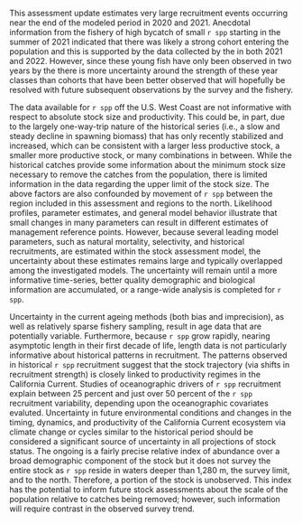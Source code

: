 
This assessment update estimates very large recruitment events occurring near the end of the modeled period in 2020 and 2021. Anecdotal information from the fishery of high bycatch of small `r spp` starting in the summer of 2021 indicated that there was likely a strong cohort entering the population and this is supported by the data collected by the \glsentrylong{s-wcgbt} in both 2021 and 2022.  However, since these young fish have only been observed in two years by the \glsentrylong{s-wcgbt} there is more uncertainty around the strength of these year classes than cohorts that have been better observed that will hopefully be resolved with future subsequent observations by the survey and the fishery.

The data available for `r spp` off the U.S. West Coast are not informative with respect to absolute stock
size and productivity. This could be, in part, due to the largely one-way-trip nature of the historical
series (i.e., a slow and steady decline in spawning biomass) that has only recently stabilized and
increased, which can be consistent with a larger less productive stock, a smaller more productive
stock, or many combinations in between. While the historical catches provide some information
about the minimum stock size necessary to remove the catches from the population, there is limited information in the data regarding the upper limit of the stock size. The above factors are also confounded by movement of `r spp` between the region included in this assessment and regions to the north. Likelihood profiles, parameter estimates, and general model behavior illustrate that small changes in many parameters can result in different estimates of management reference points.
However, because several leading model parameters, such as natural mortality, selectivity, and historical recruitments, are estimated within the stock assessment model, the uncertainty about these estimates remains large and typically overlapped among the investigated models. The uncertainty will remain until a more informative time-series, better quality demographic and biological information are accumulated, or a range-wide analysis is completed for `r spp`.

Uncertainty in the current ageing methods (both bias and imprecision), as well as relatively sparse
fishery sampling, result in age data that are potentially variable. Furthermore, because `r spp` grow rapidly, nearing asymptotic length in their first decade of life, length data is not particularly informative about historical patterns in recruitment. The patterns observed in historical `r spp` recruitment suggest that the stock trajectory (via shifts in recruitment strength) is closely linked to productivity regimes in the California Current. Studies of oceanographic drivers of `r spp` recruitment explain between 25 percent and just over 50 percent of the `r spp` recruitment variability, depending upon the oceanographic covariates evaluted. Uncertainty in future environmental conditions and changes in the timing, dynamics, and productivity of the California Current ecosystem via climate change or cycles similar to the historical period should be considered a significant source of uncertainty in all projections of stock status. The ongoing \glsentrylong{s-wcgbt} is a fairly precise relative index of abundance over a broad demographic component of the stock but it does not survey the entire stock as `r spp` reside in waters deeper than 1,280 m, the survey limit, and to the north. Therefore, a portion of the stock is unobserved. This index has the potential to inform future stock assessments about the scale of the population relative to catches being removed; however, such information will require contrast in
the observed survey trend.
